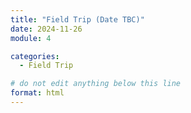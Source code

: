 ```yaml
---
title: "Field Trip (Date TBC)"
date: 2024-11-26
module: 4

categories: 
  - Field Trip

# do not edit anything below this line
format: html
---
```


